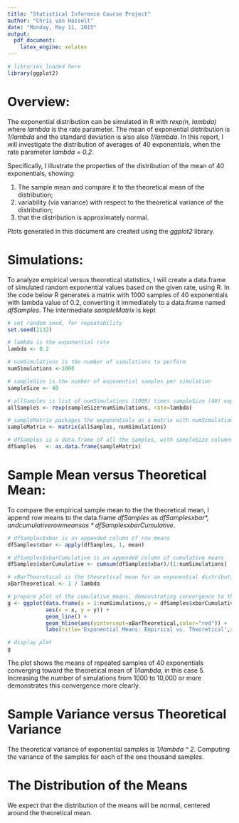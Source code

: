 ```yaml
---
title: "Statistical Inference Course Project"
author: "Chris van Hasselt"
date: "Monday, May 11, 2015"
output:
  pdf_document:
    latex_engine: xelatex
---
```

```r
# libraries loaded here
library(ggplot2)

```

# Overview:

The exponential distribution can be simulated in R with *rexp(n, lambda)* where *lambda* is the rate parameter. The mean of exponential distribution is *1/lambda* and the standard deviation is also also *1/lambda*. In this report, I will investigate the distribution of averages of 40 exponentials, when the rate parameter *lambda = 0.2*.

Specifically, I illustrate the properties of the distribution of the mean of 40 exponentials, showing:

#. The sample mean and compare it to the theoretical mean of the distribution;
#. variability (via variance) with respect to the theoretical variance of the distribution;
#. that the distribution is approximately normal.

Plots generated in this document are created using the *ggplot2* library.


# Simulations:

To analyze empirical versus theoretical statistics, I will create a data.frame of simulated random exponential values based on the given rate, using R.  In the code below R generates a matrix with 1000 samples of 40 exponentials with lambda value of 0.2, converting it immediately to a data.frame named *dfSamples*.  The intermediate *sampleMatrix* is kept

```r
# set random seed, for repeatability
set.seed(2132)

# lambda is the exponential rate
lambda <- 0.2

# numSimulations is the number of simulations to perform
numSimulations <-1000

# sampleSize is the number of exponential samples per simulation
sampleSize <- 40

# allSamples is list of numSimulations (1000) times sampleSize (40) exponentials, with rate lambda
allSamples <- rexp(sampleSize*numSimulations, rate=lambda)

# sampleMatrix packages the exponentials as a matrix with numSimulations (1000) rows and sampleSize (40) columns.
sampleMatrix <- matrix(allSamples, numSimulations)

# dfSamples is a data.frame of all the samples, with sampleSize columns, numSimulations rows.
dfSamples   <- as.data.frame(sampleMatrix)

```

# Sample Mean versus Theoretical Mean:

To compare the empirical sample mean to the the theoretical mean, I append row means to the data.frame *dfSamples* as *dfSamples$xbar*, and cumulative row means as *dfSamples$xbarCumulative*.

```r

# dfSamples$xbar is an appended column of row means
dfSamples$xbar <- apply(dfSamples, 1, mean)

# dfSamples$xbarCumulative is an appended column of cumulative means
dfSamples$xbarCumulative <- cumsum(dfSamples$xbar)/(1:numSimulations)

# xBarTheoretical is the theoretical mean for an exponential distribution, as stated in the problem
xBarTheoretical <- 1 / lambda

# prepare plot of the cumulative means, demonstrating convergence to the theoretical mean
g <- ggplot(data.frame(x = 1:numSimulations,y = dfSamples$xbarCumulative),
            aes(x = x, y = y)) +
            geom_line() +
            geom_hline(aes(yintercept=xBarTheoretical,color="red")) +
            labs(title='Exponential Means: Empirical vs. Theoretical',x='Simulations',y='Means')

# display plot
g

```

The plot shows the means of repeated samples of 40 exponentials converging toward the 
theoretical mean of *1/lambda*, in this case 5. Increasing the number of simulations from 1000 to 10,000 or more demonstrates this convergence more clearly.

# Sample Variance versus Theoretical Variance

The theoretical variance of exponential samples is *1/lambda ^ 2*.   Computing the variance of the samples for each of the one thousand samples.  

# The Distribution of the Means

We expect that the distribution of the means will be normal, centered around the theoretical mean.  
